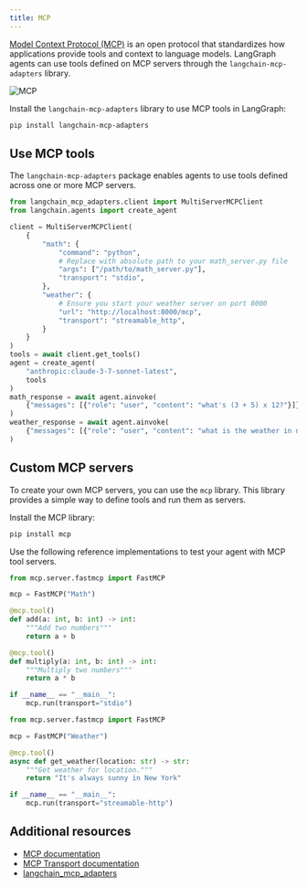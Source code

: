 ```yaml
---
title: MCP
---
```



<AlphaCallout />

[Model Context Protocol (MCP)](https://modelcontextprotocol.io/introduction) is an open protocol that standardizes how applications provide tools and context to language models. LangGraph agents can use tools defined on MCP servers through the `langchain-mcp-adapters` library.

![MCP](/oss/images/mcp.png)

Install the `langchain-mcp-adapters` library to use MCP tools in LangGraph:

```bash
pip install langchain-mcp-adapters
```




## Use MCP tools

The `langchain-mcp-adapters` package enables agents to use tools defined across one or more MCP servers.

```python {highlight={1,4,19,22}}
from langchain_mcp_adapters.client import MultiServerMCPClient
from langchain.agents import create_agent

client = MultiServerMCPClient(
    {
        "math": {
            "command": "python",
            # Replace with absolute path to your math_server.py file
            "args": ["/path/to/math_server.py"],
            "transport": "stdio",
        },
        "weather": {
            # Ensure you start your weather server on port 8000
            "url": "http://localhost:8000/mcp",
            "transport": "streamable_http",
        }
    }
)
tools = await client.get_tools()
agent = create_agent(
    "anthropic:claude-3-7-sonnet-latest",
    tools
)
math_response = await agent.ainvoke(
    {"messages": [{"role": "user", "content": "what's (3 + 5) x 12?"}]}
)
weather_response = await agent.ainvoke(
    {"messages": [{"role": "user", "content": "what is the weather in nyc?"}]}
)
```





## Custom MCP servers

To create your own MCP servers, you can use the `mcp` library. This library provides a simple way to define tools and run them as servers.

Install the MCP library:

```bash
pip install mcp
```




Use the following reference implementations to test your agent with MCP tool servers.

```python title="Example Math Server (stdio transport)"
from mcp.server.fastmcp import FastMCP

mcp = FastMCP("Math")

@mcp.tool()
def add(a: int, b: int) -> int:
    """Add two numbers"""
    return a + b

@mcp.tool()
def multiply(a: int, b: int) -> int:
    """Multiply two numbers"""
    return a * b

if __name__ == "__main__":
    mcp.run(transport="stdio")
```




```python title="Example Weather Server (Streamable HTTP transport)"
from mcp.server.fastmcp import FastMCP

mcp = FastMCP("Weather")

@mcp.tool()
async def get_weather(location: str) -> str:
    """Get weather for location."""
    return "It's always sunny in New York"

if __name__ == "__main__":
    mcp.run(transport="streamable-http")
```




## Additional resources

* [MCP documentation](https://modelcontextprotocol.io/introduction)
* [MCP Transport documentation](https://modelcontextprotocol.io/docs/concepts/transports)
* [langchain_mcp_adapters](https://github.com/langchain-ai/langchain-mcp-adapters)



